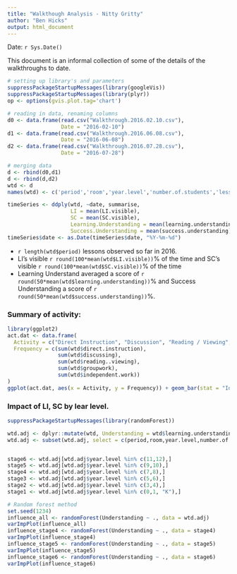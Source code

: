 ```yaml
---
title: "Walkthough Analysis - Nitty Gritty"
author: "Ben Hicks"
output: html_document
---
```


Date: `r Sys.Date()`

This document is an informal collection of some of the details of the walkthroughs to date. 


```r
# setting up library's and parameters
suppressPackageStartupMessages(library(googleVis))
suppressPackageStartupMessages(library(plyr))
op <- options(gvis.plot.tag='chart')

# reading in data, renaming columns
d0 <- data.frame(read.csv("Walkthrough.2016.02.10.csv"), 
                 Date = "2016-02-10")
d1 <- data.frame(read.csv("Walkthrough.2016.06.08.csv"),
                 Date = "2016-06-08")
d2 <- data.frame(read.csv("Walkthrough.2016.07.28.csv"),
                 Date = "2016-07-28")

# merging data
d <- rbind(d0,d1)
d <- rbind(d,d2)
wtd <- d
names(wtd) <- c('period','room','year.level','number.of.students','lesson.time','direct.instruction','discussing','reading..viewing','groupwork','independent.work','LI.visible','SC.visible','learning.understanding','success.understanding','date')

timeSeries <- ddply(wtd, ~date, summarise,
                    LI = mean(LI.visible),
                    SC = mean(SC.visible),
                    Learning.Understanding = mean(learning.understanding),
                    Success.Understanding = mean(success.understanding))
timeSeries$date <- as.Date(timeSeries$date, "%Y-%m-%d")
```

* `r length(wtd$period)` lessons observed so far in 2016.
* LI's visible `r round(100*mean(wtd$LI.visible))`% of the time and SC's visible `r round(100*mean(wtd$SC.visible))`% of the time
* Learning Understand averaged a score of `r round(50*mean(wtd$learning.understanding))`% and Success Understanding a score of `r round(50*mean(wtd$success.understanding))`%.

### Summary of activity:

``` r
library(ggplot2)
act.dat <- data.frame(
  Activity = c("Direct Instruction", "Discussion", "Reading / Viewing", "Group Work", "Independent Work"),
  Frequency = c(sum(wtd$direct.instruction),
                sum(wtd$discussing),
                sum(wtd$reading..viewing), 
                sum(wtd$groupwork), 
                sum(wtd$independent.work))
)
ggplot(act.dat, aes(x = Activity, y = Frequency)) + geom_bar(stat = "Identity")

```

### Impact of LI, SC by lear level.

``` r
suppressPackageStartupMessages(library(randomForest))

wtd.adj <- dplyr::mutate(wtd, Understanding = wtd$learning.understanding + wtd$success.understanding)
wtd.adj <- subset(wtd.adj, select = c(period,room,year.level,number.of.students,lesson.time,direct.instruction,discussing, reading..viewing, groupwork, independent.work, LI.visible, SC.visible, date, Understanding))


stage6 <- wtd.adj[wtd.adj$year.level %in% c(11,12),]
stage5 <- wtd.adj[wtd.adj$year.level %in% c(9,10),]
stage4 <- wtd.adj[wtd.adj$year.level %in% c(7,8),]
stage3 <- wtd.adj[wtd.adj$year.level %in% c(5,6),]
stage2 <- wtd.adj[wtd.adj$year.level %in% c(3,4),]
stage1 <- wtd.adj[wtd.adj$year.level %in% c(0,1, "K"),]

# Random forest method
set.seed(1234)
influence_all <- randomForest(Understanding ~ ., data = wtd.adj)
varImpPlot(influence_all)
influence_stage4 <- randomForest(Understanding ~ ., data = stage4)
varImpPlot(influence_stage4)
influence_stage5 <- randomForest(Understanding ~ ., data = stage5)
varImpPlot(influence_stage5)
influence_stage6 <- randomForest(Understanding ~ ., data = stage6)
varImpPlot(influence_stage6)

```



